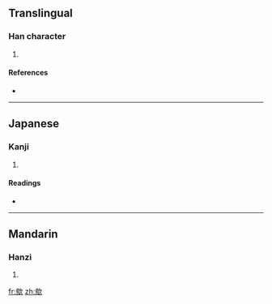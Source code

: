 ==Translingual==

===Han character===
{{Han char|rn=76|rad=欠|as=10|sn=14|four=2738<sub>2</sub>|canj=竹火弓人 (HFNO)}}

# {{defn|Han|sort=欠10}}

====References====
* {{Han ref|kx=0571.100|dkj=16168|dj=0959.070|hdz=32148.060|uh=6B4D|ud=27469|bh=E264|bd=57956}}

----

==Japanese==

===Kanji===
{{ja-kanji|grade=|rs=欠10}}

# {{defn|Japanese}}

====Readings====
* {{ja-readings|on=[[お]] (o), [[う]] (u), [[おう]] (ō)|kun=[[はく]] (haku)}}

----

==Mandarin==

===Hanzi===
{{cmn-hanzi|pin=[[wū]] ([[wu1]])|wg=wu<sup>1</sup>}}

# {{defn|Mandarin}}

[[fr:歍]]
[[zh:歍]]